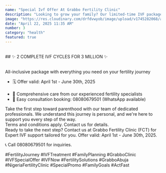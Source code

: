 ```yaml
---
name: "Special Ivf Offer At Grabbo Fertility Clinic"
description: "Looking to grow your family? Our limited-time IVF package could help make your dreams come true!"
image: "https://res.cloudinary.com/drfdvwyob/image/upload/v1745282068/ads/rslh6mxyhshlhjauk0qs.jpg"
date: "April 22, 2025 11:35 AM"
number: 3
category: "health"
featured: true
---
```


<br />
## ✨ 2 COMPLETE IVF CYCLES FOR 3 MILLION ✨ <br />
<br />

All-inclusive package with everything you need on your fertility journey<br/>

- 🗓️ Offer valid: April 1st - June 30th, 2025<br/><br/>
- 💚 Comprehensive care from our experienced fertility specialists<br/>
- 📱 Easy consultation booking: 08080679501 (WhatsApp available)<br/>

Take the first step toward parenthood with our team of dedicated professionals. We understand this journey is personal, and we're here to support you every step of the way.<br/>
Terms and conditions apply. Contact us for details.<br/>
Ready to take the next step? Contact us at Grabbo Fertility Clinic (FCT) for Expert IVF support tailored for you.
Offer valid: April 1st - June 30th, 2025.

📞 Call 08080679501 for inquiries.

#FertilityJourney #IVFTreatment #FamilyPlanning #GrabboClinic #IVFSpecialOffer
#IVFNow #FertilitySolutions #GrabboAbuja #NigeriaFertilityClinic #SpecialPromo #FamilyGoals #ActFast
